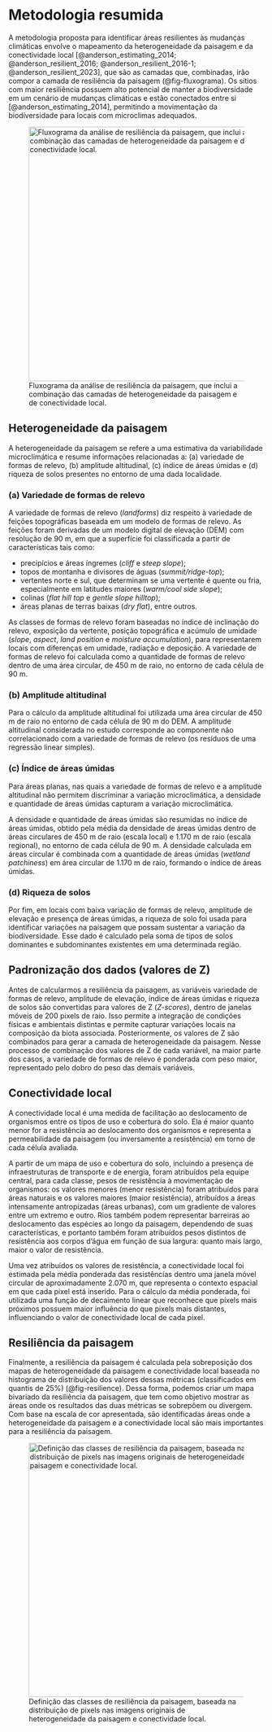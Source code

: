 # Metodologia resumida

A metodologia proposta para identificar áreas resilientes às mudanças climáticas envolve o mapeamento da heterogeneidade da paisagem e da conectividade local [@anderson_estimating_2014; @anderson_resilient_2016; @anderson_resilient_2016-1; @anderson_resilient_2023], que são as camadas que, combinadas, irão compor a camada de resiliência da paisagem (@fig-fluxograma). Os sítios com maior resiliência possuem alto potencial de manter a biodiversidade em um cenário de mudanças climáticas e estão conectados entre si [@anderson_estimating_2014], permitindo a movimentação da biodiversidade para locais com microclimas adequados.


![Fluxograma da análise de resiliência da paisagem, que inclui a combinação das camadas de heterogeneidade da paisagem e de conectividade local.](figs/Diagrama_metodologia.png){#fig-fluxograma width="500" fig-align="center"}


## Heterogeneidade da paisagem {#diversidade-da-paisagem}

A heterogeneidade da paisagem se refere a uma estimativa da variabilidade microclimática e resume informações relacionadas a: (a) variedade de formas de relevo, (b) amplitude altitudinal, (c) índice de áreas úmidas e (d) riqueza de solos presentes no entorno de uma dada localidade.


### (a) Variedade de formas de relevo

A variedade de formas de relevo (*landforms*) diz respeito à variedade de feições topográficas baseada em um modelo de formas de relevo. As feições foram derivadas de um modelo digital de elevação (DEM) com resolução de 90 m, em que a superfície foi classificada a partir de características tais como:

-   precipícios e áreas íngremes (*cliff* e *steep slope*);
-   topos de montanha e divisores de águas (*summit/ridge-top*);
-   vertentes norte e sul, que determinam se uma vertente é quente ou fria, especialmente em latitudes maiores (*warm/cool side slope*);
-   colinas (*flat hill top* e *gentle slope hilltop*);
-   áreas planas de terras baixas (*dry flat*), entre outros.

As classes de formas de relevo foram baseadas no índice de inclinação do relevo, exposição da vertente, posição topográfica e acúmulo de umidade (*slope*, *aspect*, *land position* e *moisture accumulation*), para representarem locais com diferenças em umidade, radiação e deposição. A variedade de formas de relevo foi calculada como a quantidade de formas de relevo dentro de uma área circular, de 450 m de raio, no entorno de cada célula de 90 m.


### (b) Amplitude altitudinal

Para o cálculo da amplitude altitudinal foi utilizada uma área circular de 450 m de raio no entorno de cada célula de 90 m do DEM. A amplitude altitudinal considerada no estudo corresponde ao componente não correlacionado com a variedade de formas de relevo (os resíduos de uma regressão linear simples).


### (c) Índice de áreas úmidas

Para áreas planas, nas quais a variedade de formas de relevo e a amplitude altitudinal não permitem discriminar a variação microclimática, a densidade e quantidade de áreas úmidas capturam a variação microclimática.

A densidade e quantidade de áreas úmidas são resumidas no índice de áreas úmidas, obtido pela média da densidade de áreas úmidas dentro de áreas circulares de 450 m de raio (escala local) e 1.170 m de raio (escala regional), no entorno de cada célula de 90 m. A densidade calculada em áreas circular é combinada com a quantidade de áreas úmidas (*wetland patchiness*) em área circular de 1.170 m de raio, formando o índice de áreas úmidas.


### (d) Riqueza de solos

Por fim, em locais com baixa variação de formas de relevo, amplitude de elevação e presença de áreas úmidas, a riqueza de solo foi usada para identificar variações na paisagem que possam sustentar a variação da biodiversidade. Esse dado é calculado pela soma de tipos de solos dominantes e subdominantes existentes em uma determinada região.


## Padronização dos dados (valores de Z)

Antes de calcularmos a resiliência da paisagem, as variáveis variedade de formas de relevo, amplitude de elevação, índice de áreas úmidas e riqueza de solos são convertidas para valores de Z (*Z-scores*), dentro de janelas móveis de 200 pixels de raio. Isso permite a integração de condições físicas e ambientais distintas e permite capturar variações locais na composição da biota associada. Posteriormente, os valores de Z são combinados para gerar a camada de heterogeneidade da paisagem. Nesse processo de combinação dos valores de Z de cada variável, na maior parte dos casos, a variedade de formas de relevo é ponderada com peso maior, representado pelo dobro do peso das demais variáveis.


## Conectividade local {#conectividade-local}

A conectividade local é uma medida de facilitação ao deslocamento de organismos entre os tipos de uso e cobertura do solo. Ela é maior quanto menor for a resistência ao deslocamento dos organismos e representa a permeabilidade da paisagem (ou inversamente a resistência) em torno de cada célula avaliada. 

A partir de um mapa de uso e cobertura do solo, incluindo a presença de infraestruturas de transporte e de energia, foram atribuídos pela equipe central, para cada classe, pesos de resistência à movimentação de organismos: os valores menores (menor resistência) foram atribuídos para áreas naturais e os valores maiores (maior resistência), atribuídos a áreas intensamente antropizadas (áreas urbanas), com um gradiente de valores entre um extremo e outro. Rios também podem representar barreiras ao deslocamento das espécies ao longo da paisagem, dependendo de suas características, e portanto também foram atribuídos pesos distintos de resistência aos corpos d’água em função de sua largura: quanto mais largo, maior o valor de resistência. 

Uma vez atribuídos os valores de resistência, a conectividade local foi estimada pela média ponderada das resistências dentro uma janela móvel circular de aproximadamente 2.070 m, que representa o contexto espacial em que cada pixel está inserido. Para o cálculo da média ponderada, foi utilizada uma função de decaimento linear que reconhece que pixels mais próximos possuem maior influência do que pixels mais distantes, influenciando o valor de conectividade local de cada pixel.

<!--Nesse contexto, a dispersão teórica de uma espécie (ou processo) a partir de uma célula focal é uma função dos valores de resistência das células vizinhas e suas distâncias com relação à célula focal, até uma distância máxima de 3 km. A nota de conectividade local para uma célula é igual à área de dispersão, levando em conta a resistência dividida pela área de dispersão teórica se não houvesse resistência. -->

<!-- Esse item foi movido mais para cima; fiquei na dúvida se calculamos valores de Z para a camada de conectividade local. Acho que não...

## Padronização dos dados (*Z*-*scores*)

Antes de calcularmos a resiliência da paisagem, as variáveis variedade de formas de relevo, amplitude de elevação, índice de áreas úmidas, riqueza de solos e conectividade local são convertidas para valores de Z (*Z-scores*), assumindo as médias e desvios padrões dentro de janelas móveis de 200 pixels de raio. Isso garante a inclusão de condições físicas e ambientais distintas e permite capturar variações locais na composição da biota associada. Posteriomente, os valores de Z são combinados em heterogeneidade da paisagem.
-->

<!-- movido para outro item
## Conectividade: análise de circuitos

Calculamos a conectividade baseada em teoria de circuitos [@mcrae_isolation_2006] utilizando a implementação de Omniscape para Julia [@hall_circuitscape_2021; @landau_omniscapejl_2021].

Como base para estas análises, utilizamos:

+ o raster de resistência utilizado como base para a conectividade local;
+ um raio da área de interesse de 210 pixels (~19km);
+ agrupamentos de 21 pixels de interesse para a janela móvel (~1.9km).

O raio da área de interesse é o raio de busca ou tamanho da janela móvel circular. O tamanho da janela foi equivalente ao utilizado no cálculo dos Z scores (200 pixels), o valor é levemente diferente devido à limitação do tamanho do bloco central da janela ser um número ímpar de pixels (agrupamento de 21) e segundo @landau_omniscapejl_2021 esse valor não deve ultrapassar 10% do raio.

Consideramos o uso de _kernel_ sobre a superfície de resistência como entrada para o Omniscape, entretanto, os resultados da análise com _kernel_ diluíram muito corredores e passagens menores, por conta da natureza de suavização da superfície de resistência pelo _kernel_. Dessa maneira, ao utilizar a resistência sem _kernel_ como entrada, preservamos estruturas espaciais menores, mas importantes para a conectividade da paisagem.

O _output_ do Omniscape são três arquivos de conectividade relacionados:

+ `flow_current` é o fluxo que aconteceria sem levar em conta a camada de resistência. Ele leva em conta a configuração espacial da paisagem (estreitos, barras) e dos pixels de baixa resistência de origem. Nem todo pixel é _source_ pixel, mas a corrente que entra em cada pixel de baixa resistência entra sem resistência. Flow current é usado como um "modelo nulo" de conectividade.
+ `cummulative_current` é a corrente acumulada, levando em conta a configuração espacial e os valores de resistência.
+ `normalized_current` equivale a $\frac{cumulative\_current}{flow\_current}$
e controla o efeito da configuração espacial do cálculo de conectividade.
-->

## Resiliência da paisagem

Finalmente, a resiliência da paisagem é calculada pela sobreposição dos mapas de heterogeneidade da paisagem e conectividade local baseada no histograma de distribuição dos valores dessas métricas (classificados em quantis de 25%) (@fig-resilience). Dessa forma, podemos criar um mapa bivariado da resiliência da paisagem, que tem como objetivo mostrar as áreas onde os resultados das duas métricas se sobrepõem ou divergem. Com base na escala de cor apresentada, são identificadas áreas onde a heterogeneidade da paisagem e a conectividade local são mais importantes para a resiliência da paisagem.


![Definição das classes de resiliência da paisagem, baseada na distribuição de pixels nas imagens originais de heterogeneidade da paisagem e conectividade local.](figs/resilience_def.png){#fig-resilience width="500" fig-align="center"}
